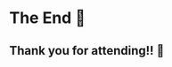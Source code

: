 <!-- classes: title -->
<!-- section-title: The end -->


# The End 🎉

<Spacer />

## Thank you for attending!! 👋

<Spacer />

<Confetti/>
